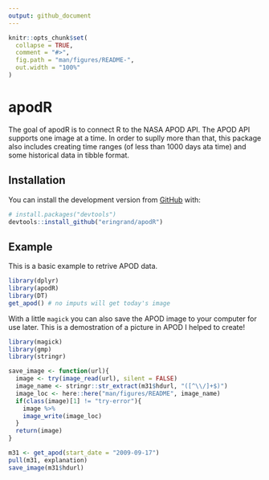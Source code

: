 ```yaml
---
output: github_document
---
```


<!-- README.md is generated from README.Rmd. Please edit that file -->

```r
knitr::opts_chunk$set(
  collapse = TRUE,
  comment = "#>",
  fig.path = "man/figures/README-",
  out.width = "100%"
)
```
# apodR

The goal of apodR is to connect R to the NASA APOD API. The APOD API supports one image at a time. In order to suplly more than that, this package also includes creating time ranges (of less than 1000 days ata time) and some historical data in tibble format.

## Installation

You can install the development version from [GitHub](https://github.com/) with:

``` r
# install.packages("devtools")
devtools::install_github("eringrand/apodR")
```
## Example

This is a basic example to retrive APOD data. 

```r
library(dplyr)
library(apodR)
library(DT)
get_apod() # no imputs will get today's image
```

With a little `magick` you can also save the APOD image to your computer for use later. 
This is a demostration of a picture in APOD I helped to create!
```r
library(magick)
library(gmp)
library(stringr)

save_image <- function(url){
  image <- try(image_read(url), silent = FALSE)
  image_name <- stringr::str_extract(m31$hdurl, "([^\\/]+$)")
  image_loc <- here::here("man/figures/README", image_name)
  if(class(image)[1] != "try-error"){
    image %>%
    image_write(image_loc)
  }
  return(image)
}

m31 <- get_apod(start_date = "2009-09-17") 
pull(m31, explanation)
save_image(m31$hdurl)
```

